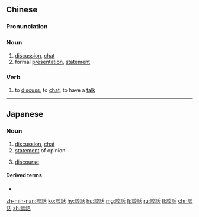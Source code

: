 {{also|谈话}}
==Chinese==
{{zh-forms|s=谈话}}

===Pronunciation===
{{zh-pron
|m=tánhuà
|c=taam4 waa6
|mn=qz,tw,xm:tâm-ōe/zz:tâm-ōa
|cat=n
}}

===Noun===
{{zh-noun|mw=次}}
# [[discussion]], [[chat]]
# formal [[presentation]], [[statement]]

===Verb===
{{zh-verb}}
# to [[discuss]], to [[chat]], to have a [[talk]]

----

==Japanese==
{{ja-kanjitab|だん|わ|yomi=o}}

===Noun===
{{ja-noun|だんわ}}
# [[discussion]], [[chat]]
# [[statement]] of opinion
# {{lb|ja|linguistics|sort=だんわ}} [[discourse]]

====Derived terms====
* {{l|ja|談話室}}

[[zh-min-nan:談話]]
[[ko:談話]]
[[hy:談話]]
[[hu:談話]]
[[mg:談話]]
[[fj:談話]]
[[ru:談話]]
[[tl:談話]]
[[chr:談話]]
[[zh:談話]]